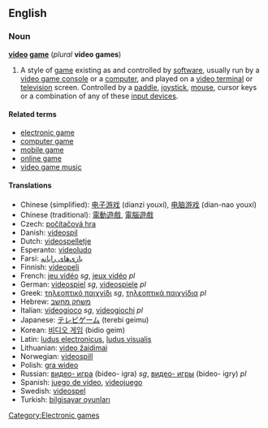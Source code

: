 ==English==
===Noun===
'''[[video]] [[game]]''' (''plural'' '''video games''')
#A style of [[game]] existing as and controlled by [[software]], usually run by a [[video game console]] or a [[computer]], and played on a [[video terminal]] or [[television]] screen.  Controlled by a [[paddle]], [[joystick]], [[mouse]], cursor keys or a combination of any of these [[input devices]].

==== Related terms ====
*[[electronic game]]
*[[computer game]]
*[[mobile game]]
*[[online game]]
*[[video game music]]

==== Translations ====
*Chinese (simplified): [[电子游戏]] (dianzi youxí), [[电脑游戏]] (dian-nao youxí)
*Chinese (traditional): [[電動遊戲]], [[電腦遊戲]]
*Czech: [[počítačová hra]]
*Danish: [[videospil]]
*Dutch: [[videospelletje]]
*Esperanto: [[videoludo]]
*Farsi: [[بازی‌های رایانه‌]]
*Finnish: [[videopeli]]
*French: [[jeu vidéo]] ''sg'', [[jeux vidéo]] ''pl''
*German: [[videospiel]] ''sg'', [[videospiele]] ''pl''
*Greek: [[τηλεοπτικό παιχνίδι]] ''sg'', [[τηλεοπτικά παιχνίδια]] ''pl''
*Hebrew: [[משחק מחשב]]
*Italian: [[videogioco]] ''sg'', [[videogiochi]] ''pl''
*Japanese: [[テレビゲーム]] (terebi geimu)
*Korean: [[비디오 게임]] (bidio geim)
*Latin: [[ludus electronicus]], [[ludus visualis]]
*Lithuanian: [[video žaidimai]]
*Norwegian: [[videospill]]
*Polish: [[gra wideo]]
*Russian: [[видео- игра]] (bideo- igra) ''sg'', [[видео- игры]] (bideo- igry) ''pl''
*Spanish: [[juego de video]], [[videojuego]]
*Swedish: [[videospel]]
*Turkish: [[bilgisayar oyunları]]

[[Category:Electronic games]]